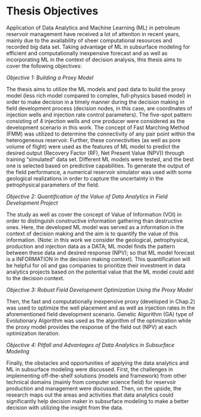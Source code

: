 # Thesis Objectives {-}

Application of Data Analytics and Machine Learning (ML) in petroleum reservoir management have received a lot of attention in recent years, mainly due to the availability of sheer computational resources and recorded big data set. Taking advantage of ML in subsurface modeling for efficient and computationally inexpensive forecast and as well as incorporating ML in the context of decision analysis, this thesis aims to cover the following objectives: 

*Objective 1: Building a Proxy Model*

The thesis aims to utilize the ML models and past data to build the proxy model (less rich model compared to complex, full-physics based model) in order to make decision in a timely manner during the decision making in field development process (decision nodes, in this case, are coordinates of injection wells and injection rate control parameters). The five-spot pattern consisting of 4 injection wells and one producer were considered as the development scenario in this work. The concept of Fast Marching Method (FMM) was utilized to determine the connectivity of any pair point within the heterogeneous reservoir. Further, these connectivities (as well as pore volume of flight) were used as the features of ML model to predict the desired output (Recovery Factor (RF), Net Present Value (NPV)) through training "simulated" data set. Different ML models were tested, and the best one is selected based on predictive capabilities. To generate the output of the field performance, a numerical reservoir simulator was used with some geological realizations in order to capture the uncertainty in the petrophysical parameters of the field. 

*Objective 2: Quantification of the Value of Data Analytics in Field Development Project*

The study as well as cover the concept of Value of Information (VOI) in order to distinguish constructive information gathering than destructive ones. Here, the developed ML model was served as a information in the context of decision making and the aim is to quantify the value of this information. (Note: in this work we consider the geological, petrophysical, production and injection data as a DATA; ML model finds the pattern between these data and desired response (NPV); so that ML model forecast is a INFORMATION in the decision making context). This quantification will be helpful for oil and gas companies to prioritize their investment in data analytics projects based on the potential value that the ML model could add to the decision context.

*Objective 3: Robust Field Development Optimization Using the Proxy Model*

Then, the fast and computationally inexpensive proxy (developed in Chap.2) was used to optimize the well placement and as well as injection rates in the aforementioned field development scenario. Genetic Algorithm (GA) type of Evolutionary Algorithm was used as the algorithm of the optimization while the proxy model provides the response of the field out (NPV) at each optimization iteration.

*Objective 4: Pitfall and Advantages of Data Analytics in Subsurface Modeling*

Finally, the obstacles and opportunities of applying the data analytics and ML in subsurface modeling were discussed. First, the challenges in implementing off-the-shelf solutions (models and framework) from other technical domains (mainly from computer science field) for reservoir production and management were discussed. Then, on the upside, the research maps out the areas and activities that data analytics could significantly help decision maker in subsurface modeling to make a better decision with utilizing the insight from the data.

